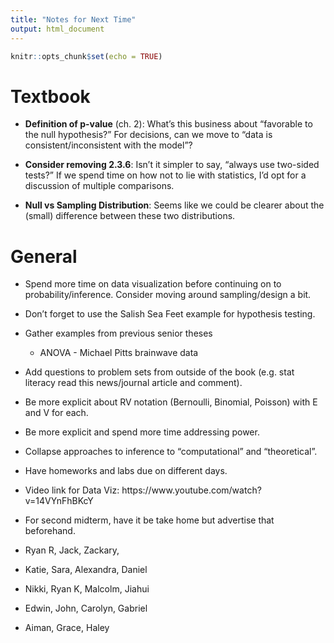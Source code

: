 ```yaml
---
title: "Notes for Next Time"
output: html_document
---
```


```r
knitr::opts_chunk$set(echo = TRUE)
```

# Textbook

- **Definition of p-value** (ch. 2): What's this business about "favorable to 
the null hypothesis?" For decisions, can we move to "data is consistent/inconsistent
with the model"?

- **Consider removing 2.3.6**: Isn't it simpler to say, "always use two-sided
tests?" If we spend time on how not to lie with statistics, I'd opt for a discussion
of multiple comparisons.

- **Null vs Sampling Distribution**: Seems like we could be clearer about the (small)
difference between these two distributions.


# General

- Spend more time on data visualization before continuing on to probability/inference.
Consider moving around sampling/design a bit.

- Don't forget to use the Salish Sea Feet example for hypothesis testing.

- Gather examples from previous senior theses
    - ANOVA - Michael Pitts brainwave data

- Add questions to problem sets from outside of the book (e.g. stat literacy read
this news/journal article and comment).

- Be more explicit about RV notation (Bernoulli, Binomial, Poisson) with E and V
for each.

- Be more explicit and spend more time addressing power.

- Collapse approaches to inference to "computational" and "theoretical".

- Have homeworks and labs due on different days.

- Video link for Data Viz: https://www.youtube.com/watch?v=14VYnFhBKcY

- For second midterm, have it be take home but advertise that beforehand.

- Ryan R, Jack, Zackary, 
- Katie, Sara, Alexandra, Daniel
- Nikki, Ryan K, Malcolm, Jiahui 
- Edwin, John, Carolyn, Gabriel
- Aiman, Grace, Haley